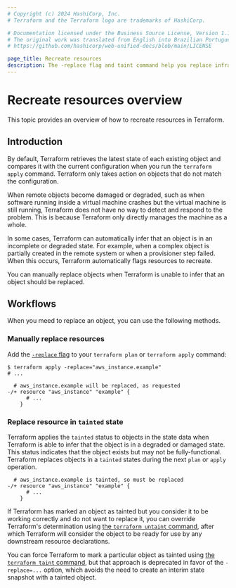 ```yaml
---
# Copyright (c) 2024 HashiCorp, Inc.
# Terraform and the Terraform logo are trademarks of HashiCorp.

# Documentation licensed under the Business Source License, Version 1.1.
# The original work was translated from English into Brazilian Portuguese.
# https://github.com/hashicorp/web-unified-docs/blob/main/LICENSE

page_title: Recreate resources
description: The -replace flag and taint command help you replace infrastructure objects. Learn how the -replace flag and taint command can help you recreate resources.
---
```


# Recreate resources overview

This topic provides an overview of how to recreate resources in Terraform.

## Introduction

By default, Terraform retrieves the latest state of each existing object and compares it with the current configuration when you run the `terraform apply` command. Terraform only takes action on objects that do not match the configuration.

When remote objects become damaged or degraded, such as when software
running inside a virtual machine crashes but the virtual machine is
still running, Terraform does not have no way to detect and respond
to the problem. This is because Terraform only directly manages the machine as a whole.

In some cases, Terraform can automatically infer that an object is in an
incomplete or degraded state. For example, when a complex object is partially created in the remote system or
when a provisioner step failed. When this occurs, Terraform automatically flags resources to recreate.

You can manually replace objects when Terraform is unable to infer that an object should be replaced.

## Workflows

When you meed to replace an object, you can use the following methods.

### Manually replace resources

Add the [`-replace` flag](/terraform/cli/commands/plan#replace-address)
to your `terraform plan` or `terraform apply` command:

```shellsession
$ terraform apply -replace="aws_instance.example"
# ...

  # aws_instance.example will be replaced, as requested
-/+ resource "aws_instance" "example" {
      # ...
    }
```

### Replace resource in `tainted` state

Terraform applies the `tainted` status to objects in the state data when Terraform is able to infer that the object is in a degraded or damaged state. This status indicates that the object exists but may not be fully-functional. Terraform replaces objects in a `tainted` states during the next `plan` or `apply` operation.

```
  # aws_instance.example is tainted, so must be replaced
-/+ resource "aws_instance" "example" {
      # ...
    }
```

If Terraform has marked an object as tainted but you consider it to be working
correctly and do not want to replace it, you can override Terraform's
determination using [the `terraform untaint` command](/terraform/cli/commands/untaint),
after which Terraform will consider the object to be ready for use by any
downstream resource declarations.

You can force Terraform to mark a particular object as tainted using
[the `terraform taint` command](/terraform/cli/commands/taint), but that approach is
deprecated in favor of the `-replace=...` option, which avoids the need to
create an interim state snapshot with a tainted object.
